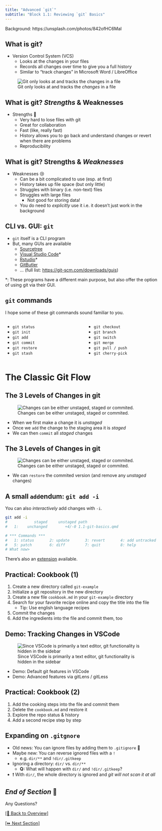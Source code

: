 ```yaml
---
title: "Advanced `git`"
subtitle: "Block 1.1: Reviewing `git` Basics"
---
```


::: attribution
Background: https://unsplash.com/photos/842ofHC6MaI
:::

## What is git?

- Version Control System (VCS)
  - Looks at the changes in your files
  - Records all changes over time to give you a full history
  - Similar to "track changes" in Microsoft Word / LibreOffice

::: {.fragment}

![Git only looks at and tracks the *changes* in a file](images/carpentries/play-changes.svg)

:::

## What is git? *Strengths* & Weaknesses

- Strengths 💪
  - Very hard to lose files with git
  - Great for collaboration
  - Fast (like, really fast)
  - History allows you to go back and understand changes or revert when there are problems
  - Reproducibility

## What is git? Strengths & *Weaknesses*

- Weaknesses 😢
  - Can be a bit complicated to use (esp. at first)
  - History takes up file space (but only little)
  - Struggles with binary (i.e. non-text) files
  - Struggles with large files
    - Not good for storing data!
  - You do need to *explicitly* use it i.e. it doesn't just work in the background

## CLI vs. GUI: `git`

- `git` itself is a CLI program
- But, many GUIs are available
  - [Sourcetree](https://www.sourcetreeapp.com/)
  - [Visual Studio Code](https://code.visualstudio.com/)*
  - [Rstudio](https://posit.co/download/rstudio-desktop/)*
  - [GitButler](https://gitbutler.com/)
  - ... (full list: <https://git-scm.com/downloads/guis>)

::: {.fragment}

*: These programs have a different main purpose, but also offer the option of using git via their GUI.

:::

## `git` commands

I hope some of these git commands sound familiar to you.

:::: {.columns}

::: {.column width="50%"}
- `git status`
- `git init`
- `git add`
- `git commit`
- `git restore`
- `git stash`
:::

::: {.column width="50%"}
- `git checkout`
- `git branch`
- `git switch`
- `git merge`
- `git pull / push`
- `git cherry-pick`
:::

::::

# The Classic Git Flow

## The 3 Levels of Changes in git

![Changes can be either unstaged, staged or commited.](images/drawings/git-areas.png)

- When we first make a change it is *unstaged*
- Once we `add` the change to the staging area it is *staged*
- We can then `commit` all *staged* changes


## The 3 Levels of Changes in git

![Changes can be either unstaged, staged or commited.](images/drawings/git-areas.png)

::: {.nonincremental}
- We can `restore` the commited version (and remove any *unstaged* changes)
:::

## A small `add`endum: `git add -i`

You can also *interactively* add changes with `-i`.

```bash
git add -i
#            staged     unstaged path
#   1:    unchanged        +4/-0 1.1-git-basics.qmd

# *** Commands ***
#   1: status       2: update       3: revert       4: add untracked
#   5: patch        6: diff         7: quit         8: help
# What now> 
```

There's also an [extension](https://github.com/cwarden/git-add--interactive) available.

## Practical: Cookbook (1) {background-color="black"}

1. Create a new directory called `git-example`
2. Initialize a git repository in the new directory
3. Create a new file `cookbook.md` in your `git-example` directory
4. Search for your favorite recipe online and copy the title into the file
   - Tip: Use english language recipes
5. Commit the changes
6. Add the ingredients into the file and commit them, too

## Demo: Tracking Changes in VSCode

![Since VSCode is primarily a text editor, git functionality is hidden in the sidebar](images/screenshots/vscode-git.png)

- Demo: Default git features in VSCode
- Demo: Advanced features via gitLens / gitLess

## Practical: Cookbook (2) {background-color="black"}

1. Add the cooking steps into the file and commit them
2. Delete the `cookbook.md` and restore it
3. Explore the repo status & history
4. Add a second recipe step by step

## Expanding on `.gitgnore`

- Old news: You can ignore files by adding them to `.gitignore` 📰
- Maybe new: You can reverse ignored files with a `!`
  - e.g. `dir/**` and `!dir/.gitkeep`
- Ignoring a directory: `dir/` vs. `dir/**`
  - **Q:** What will happen with `dir/` and `!dir/.gitkeep`?
- ❗️ With `dir/`, the whole directory is ignored and *git will not scan it at all*

## *End of Section* 🎉 {background-color="black"}

:::{.r-fit-text}
Any Questions?
:::

[[🏡 Back to Overview]](./index.html)

[[⏩️ Next Section]](./1.2-history.html) 
